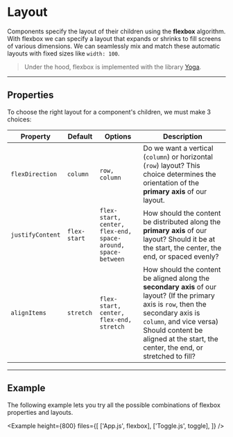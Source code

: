 
# Layout

Components specify the layout of their children using the **flexbox** algorithm. With flexbox we can specify a layout that expands or shrinks to fill screens of various dimensions. We can seamlessly mix and match these automatic layouts with fixed sizes like `width: 100`.

> Under the hood, flexbox is implemented with the library [Yoga](https://yogalayout.com/).

---

## Properties

To choose the right layout for a component's children, we must make 3 choices:

| Property         | Default      | Options                                                     | Description                                                                                                                                                                                                                                             |
| ---------------- | ------------ | ----------------------------------------------------------- | ------------------------------------------------------------------------------------------------------------------------------------------------------------------------------------------------------------------------------------------------------- |
| `flexDirection`  | `column`     | `row, column`                                               | Do we want a vertical (`column`) or horizontal (`row`) layout? This choice determines the orientation of the **primary axis** of our layout.                                                                                                            |
| `justifyContent` | `flex-start` | `flex-start, center, flex-end, space-around, space-between` | How should the content be distributed along the <b>primary axis</b> of our layout? Should it be at the start, the center, the end, or spaced evenly?                                                                                                    |
| `alignItems`     | `stretch`    | `flex-start, center, flex-end, stretch`                     | How should the content be aligned along the <b>secondary axis</b> of our layout? (If the primary axis is `row`, then the secondary axis is `column`, and vice versa) Should content be aligned at the start, the center, the end, or stretched to fill? |

---

## Example

The following example lets you try all the possible combinations of flexbox properties and layouts.

<Example
  height={800}
  files={[
    ['App.js', flexbox],
    ['Toggle.js', toggle],
  ]}
/>
